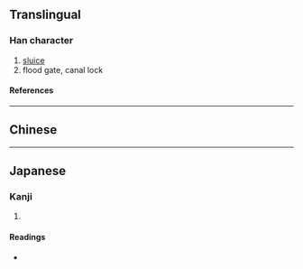{{character info}}
{{character info|0x2F922}}
==Translingual==

===Han character===
{{Han char|rn=91|rad=片|as=09|sn=13|four=|canj=LLHJX,LNHJX|ids=⿰片臿}}

# [[sluice]]
# flood gate, canal lock

====References====
{{Han ref|kx=0694.010|dkj=19869|dj=1107.110|hdz=32018.040|uh=7250|ud=29264}}
{{Han ref|uh=2F922}}

----

==Chinese==
{{zh-see|閘|v}}

----

==Japanese==

===Kanji===
{{ja-kanji|grade=|rs=片09}}

# {{rfdef|ja|sort=片09}}

====Readings====
* {{ja-readings|on=[[そう]] (sō), [[じょう]] (jō)|kun=[[いたがこい]] (itagakoi)}}